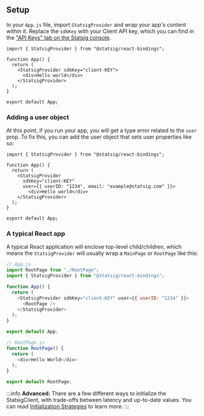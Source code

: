

## Setup

In your `App.js` file, import `StatsigProvider` and wrap your app's content within it.  Replace the `sdkKey` with your Client API key, which you can find in the ["API Keys" tab on the Statsig console](https://console.statsig.com/api_keys).

```tsx
import { StatsigProvider } from "@statsig/react-bindings";

function App() {
  return (
    <StatsigProvider sdkKey="client-KEY">
      <div>Hello world</div>
    </StatsigProvider>
  );
}

export default App;
```

### Adding a user object

At this point, if you run your app, you will get a type error related to the `user` prop. To fix this, you can add the user object that sets user properties like so:

```tsx
import { StatsigProvider } from "@statsig/react-bindings";

function App() {
  return (
    <StatsigProvider 
      sdkKey="client-KEY" 
      user={{ userID: "1234", email: "example@statsig.com" }}>
        <div>Hello world</div>
    </StatsigProvider>
  );
}

export default App;
```

### A typical React app

A typical React application will enclose top-level child/children, which means the `StatsigProvider` will usually wrap a `MainPage` or `RootPage` like this:

```js
// App.js
import RootPage from "./RootPage";
import { StatsigProvider } from "@statsig/react-bindings";

function App() {
  return (
    <StatsigProvider sdkKey="client-KEY" user={{ userID: "1234" }}>
      <RootPage />
    </StatsigProvider>
  );
}

export default App;
```

```js
// RootPage.js
function RootPage() {
  return (
    <div>Hello World</div>
  );
}

export default RootPage;
```


:::info
**Advanced:** There are a few different ways to initialize the StatsigClient, with trade-offs between latency and up-to-date values.
You can read [Initialization Strategies](init-strategies) to learn more.
:::